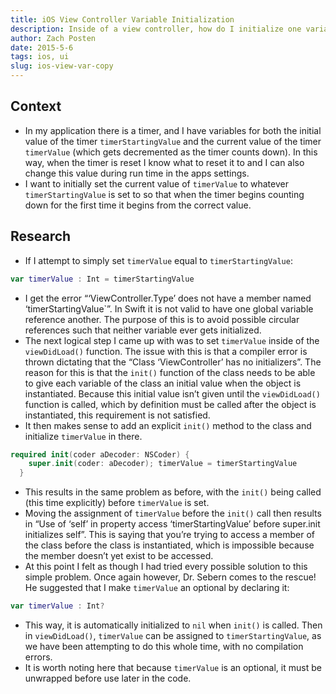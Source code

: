 ```yaml
---
title: iOS View Controller Variable Initialization
description: Inside of a view controller, how do I initialize one variable to the value of another?
author: Zach Posten
date: 2015-5-6
tags: ios, ui
slug: ios-view-var-copy
---
```


## Context

- In my application there is a timer, and I have variables for both the initial value of the timer `timerStartingValue` and the current value of the timer `timerValue` (which gets decremented as the timer counts down). In this way, when the timer is reset I know what to reset it to and I can also change this value during run time in the apps settings.
- I want to initially set the current value of `timerValue` to whatever `timerStartingValue` is set to so that when the timer begins counting down for the first time it begins from the correct value.

## Research

- If I attempt to simply set `timerValue` equal to `timerStartingValue`:

```swift
var timerValue : Int = timerStartingValue
```

- I get the error “‘ViewController.Type’ does not have a member named ‘timerStartingValue`”. In Swift it is not valid to have one global variable reference another. The purpose of this is to avoid possible circular references such that neither variable ever gets initialized.
- The next logical step I came up with was to set `timerValue` inside of the `viewDidLoad()` function. The issue with this is that a compiler error is thrown dictating that the “Class ‘ViewController’ has no initializers”. The reason for this is that the `init()` function of the class needs to be able to give each variable of the class an initial value when the object is instantiated. Because this initial value isn’t given until the `viewDidLoad()` function is called, which by definition must be called after the object is instantiated, this requirement is not satisfied.
- It then makes sense to add an explicit `init()` method to the class and initialize `timerValue` in there.

```swift
required init(coder aDecoder: NSCoder) {
    super.init(coder: aDecoder); timerValue = timerStartingValue
  }
```

- This results in the same problem as before, with the `init()` being called (this time explicitly) before `timerValue` is set.
- Moving the assignment of `timerValue` before the `init()` call then results in “Use of ‘self’ in property access ‘timerStartingValue’ before super.init initializes self”. This is saying that you’re trying to access a member of the class before the class is instantiated, which is impossible because the member doesn’t yet exist to be accessed.
- At this point I felt as though I had tried every possible solution to this simple problem. Once again however, Dr. Sebern comes to the rescue! He suggested that I make `timerValue` an optional by declaring it:

```swift
var timerValue : Int?
```

- This way, it is automatically initialized to `nil` when `init()` is called. Then in `viewDidLoad()`, `timerValue` can be assigned to `timerStartingValue`, as we have been attempting to do this whole time, with no compilation errors.
- It is worth noting here that because `timerValue` is an optional, it must be unwrapped before use later in the code.
